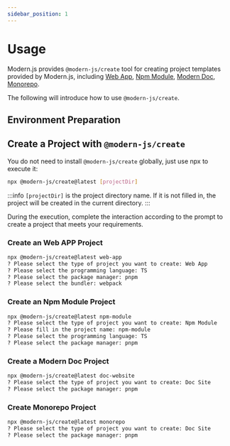 ```yaml
---
sidebar_position: 1
---
```


# Usage

Modern.js provides `@modern-js/create` tool for creating project templates provided by Modern.js, including [Web App](https://modernjs.dev/), [Npm Module](https://modernjs.dev/module-tools), [Modern Doc](https://modernjs.dev/doc-tools), [Monorepo](/guides/topic-detail/monorepo/intro.html).

The following will introduce how to use `@modern-js/create`.

## Environment Preparation


<Prerequisites />

## Create a Project with `@modern-js/create`

You do not need to install `@modern-js/create` globally, just use npx to execute it:

```bash
npx @modern-js/create@latest [projectDir]
```

:::info
`[projectDir]` is the project directory name. If it is not filled in, the project will be created in the current directory.
:::

During the execution, complete the interaction according to the prompt to create a project that meets your requirements.

### Create an Web APP Project

```bash
npx @modern-js/create@latest web-app
? Please select the type of project you want to create: Web App
? Please select the programming language: TS
? Please select the package manager: pnpm
? Please select the bundler: webpack
```

### Create an Npm Module Project

```bash
npx @modern-js/create@latest npm-module
? Please select the type of project you want to create: Npm Module
? Please fill in the project name: npm-module
? Please select the programming language: TS
? Please select the package manager: pnpm
```

### Create a Modern Doc Project

```bash
npx @modern-js/create@latest doc-website
? Please select the type of project you want to create: Doc Site
? Please select the package manager: pnpm
```

### Create Monorepo Project

```bash
npx @modern-js/create@latest monorepo
? Please select the type of project you want to create: Doc Site
? Please select the package manager: pnpm
```

